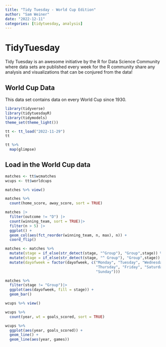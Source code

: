 ```yaml
---
title: "Tidy Tuesday - World Cup Edition"
author: "Sam Weiner"
date: "2022-12-11"
categories: [tidytuesday, analysis]
---
```


# TidyTuesday

Tidy Tuesday is an awesome initiative by the R for Data Science Community where data sets are published every week for the R community share any analysis and visualizations that can be conjured from the data!

## World Cup Data

This data set contains data on every World Cup since 1930.

```r
library(tidyverse)
library(tidytuesdayR)
library(tidymodels)
theme_set(theme_light())
```

```r

tt <- tt_load("2022-11-29")
tt
```

```r

tt %>% 
  map(glimpse)

```

## Load in the World Cup data

```r
matches <- tt$wcmatches
wcups <- tt$worldcups

matches %>% view()

matches %>% 
  count(home_score, away_score, sort = TRUE)
```

```r
matches |> 
  filter(outcome != "D") |>
  count(winning_team, sort = TRUE)|>
  filter(n > 5) |> 
  ggplot() +
  geom_col(aes(fct_reorder(winning_team, n, max), n)) + 
  coord_flip()
```

```r
matches <- matches %>% 
  mutate(stage = if_else(str_detect(stage, "^Group"), "Group",stage)) %>% 
  mutate(stage = if_else(str_detect(stage, "^ Group"), "Group",stage)) %>% 
  mutate(dayofweek = factor(dayofweek, c("Monday", "Tuesday", "Wednesday",
                                         "Thursday", "Friday", "Saturday", 
                                         "Sunday")))

```

```r
matches %>%
  filter(stage != "Group")|>
  ggplot(aes(dayofweek, fill = stage)) + 
  geom_bar()
```

```r
wcups %>% view()

wcups %>% 
  count(year, wt = goals_scored, sort = TRUE)

wcups %>% 
  ggplot(aes(year, goals_scored)) +
  geom_line() +
  geom_line(aes(year, games))


```
